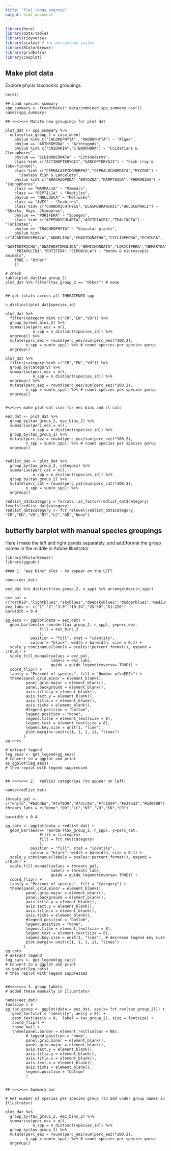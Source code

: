 ```yaml
---
title: "fig1_range_bygroup"
output: html_document
---
```


```r

library(here)
library(data.table)
library(tidyverse)
library(scales) # for percentage scales
library(RColorBrewer)
library(gridExtra)
library(cowplot)

```

## Make plot data

Explore phyla/ taxonomic groupings

```tax

here()

## Load species summary
spp_summary <- fread(here("_data/combined_spp_summary.csv"))
names(spp_summary)

## <><><>< Mutate new groupings for plot dat

plot_dat <- spp_summary %>%
  mutate(tax_group_2 = case_when(
    phylum %in% c("CHLOROPHYTA", "RHODOPHYTA") ~ "Algae",
    phylum == "ARTHROPODA" ~ "Arthropods",
    phylum %in% c("CNIDARIA","CTENOPHORA") ~ "Cnidarians & Ctenophores",
    phylum == "ECHINODERMATA" ~ "Echinoderms",
    class %in% c("ACTINOPTERYGII","SARCOPTERYGII") ~ "Fish (ray & lobe-finned)",
    class %in% c("CEPHALASPIDOMORPHI","CEPHALOCHORDATA","MYXINI") ~ 
      "Jawless fish & Lancelets",
    phylum %in% c("BRACHIOPODA","BRYOZOA","KAMPTOZOA","PHORONIDA") ~ "Lophophores",
    class == "MAMMALIA" ~ "Mammals",
    class == "REPTILIA" ~ "Reptiles",
    phylum == "MOLLUSCA" ~ "Mollusks",
    class == "AVES" ~ "Seabirds",
    class %in% c("CHONDRICHTHYES","ELASMOBRANCHII","HOLOCEPHALI") ~ "Sharks, Rays, Chimaeras",
    phylum == "PORIFERA" ~ "Sponges",
    class %in% c("APPENDICULARIA","ASCIDIACEA","THALIACEA") ~ "Tunicates",
    phylum == "TRACHEOPHYTA" ~ "Vascular plants",
    phylum %in% c("ACANTHOCEPHALA","ANNELIDA","CHAETOGNATHA","CYCLIOPHORA","ECHIURA",
    "GASTROTRICHA","GNATHOSTOMULIDA","HEMICHORDATA","LORICIFERA","NEMERTEA","PLATYHELMINTHES",
    "PRIAPULIDA","ROTIFERA","SIPUNCULA") ~ "Worms & microscopic animals",
    TRUE ~ "Other"
    ))

# check
table(plot_dat$tax_group_2)
plot_dat %>% filter(tax_group_2 == "Other") # none


## get totals across all THREATENED spp 

n_distinct(plot_dat$species_id)

plot_dat %>%
  filter(category %in% c("CR","EN","VU")) %>%
  group_by(eez_bins_2) %>%
  summarise(perc_eez = n(),
            n_spp = n_distinct(species_id)) %>%
  ungroup() %>%
  mutate(perc_eez = round(perc_eez/sum(perc_eez)*100,2),
         n_spp = sum(n_spp)) %>% # count species per species gorup
  ungroup()

plot_dat %>%
  filter(category %in% c("CR","EN","VU")) %>%
  group_by(category) %>%
  summarise(perc_eez = n(),
            n_spp = n_distinct(species_id)) %>%
  ungroup() %>%
  mutate(perc_eez = round(perc_eez/sum(perc_eez)*100,2),
         n_spp = sum(n_spp)) %>% # count species per species gorup
  ungroup()


#<><>>< make plot dat csvs for eez bins and rl cats

eez_dat <- plot_dat %>% 
  group_by(tax_group_2, eez_bins_2) %>%
  summarise(perc_eez = n(),
            n_spp = n_distinct(species_id)) %>%
  group_by(tax_group_2) %>%
  mutate(perc_eez = round(perc_eez/sum(perc_eez)*100,2),
         n_spp = sum(n_spp)) %>% # count species per species gorup
  ungroup()


redlist_dat <- plot_dat %>% 
  group_by(tax_group_2, category) %>%
  summarise(perc_cat = n(),
            n_spp = n_distinct(species_id)) %>%
  group_by(tax_group_2) %>%
  mutate(perc_cat = round(perc_cat/sum(perc_cat)*100,2),
         n_spp = sum(n_spp)) %>%
  ungroup()

redlist_dat$category = forcats::as_factor(redlist_dat$category)
levels(redlist_dat$category)
redlist_dat$category <- fct_relevel(redlist_dat$category, "CR","EN","VU","NT","LC","DD","None")

```

##  butterfly barplot with manual species groupings

Here I make the left and right panels separately, and add/format the group names in the middle in Adobe Illustrator

```butterfly

library(RColorBrewer)
library(ggpubr)

#### 1. "eez bins" plot - to appear on the LEFT 

names(eez_dat)

eez_dat %>% distinct(tax_group_2, n_spp) %>% arrange(desc(n_spp))

eez_pal <- c("orchid","lightblue1","skyblue1","deepskyblue1","dodgerblue1","mediumblue")
eez_labs <- c("1","2","3-9","10-24","25-50","51-220")
barwidth = 0.4

gg_eezs <- ggplot(data = eez_dat) +
  geom_bar(aes(x= reorder(tax_group_2, n_spp), y=perc_eez,
               fill = eez_bins_2
               ),
           position = "fill", stat = "identity", 
           colour = "black", width = barwidth, size = 0.1) +
  scale_y_continuous(labels = scales::percent_format(), expand = c(0,0)) + 
  scale_fill_manual(values = eez_pal,
                    labels = eez_labs,
                    guide = guide_legend(reverse= TRUE)) +
  coord_flip() +
  labs(y = "Percent of species", fill = "Number of\nEEZs") +
  theme(panel.grid.minor = element_blank(),
         panel.grid.major = element_blank(),
         panel.background = element_blank(),
         axis.title.y = element_blank(),
         axis.text.y = element_blank(),
         axis.title.x = element_blank(),
         axis.ticks = element_blank(),
         #legend.position = "bottom",
         legend.position = "none",
         legend.title = element_text(size = 8),
         legend.text = element_text(size = 8),
         legend.key.size = unit(1, "line"), 
         plot.margin= unit(c(1, 1, 1, 1), "lines")
        ) 
gg_eezs

# extract legend
leg_eezs <- get_legend(gg_eezs)
# Convert to a ggplot and print
as_ggplot(leg_eezs)
# then replot with legend suppressed


## <><><>< 2.  redlist categories (to appear on left)

names(redlist_dat)

threats_pal <- c("white","#bdbdbd","#fef0d9","#fdcc8a","#fc8d59","#e34a33","#b30000")
threats_labs = c("None","DD","LC","NT","VU","EN","CR")

barwidth = 0.4 

gg_cats <- ggplot(data = redlist_dat) +
  geom_bar(aes(x= reorder(tax_group_2, n_spp), y=perc_cat, 
               #fill = (category)
               fill = fct_rev(category)
               ),
           position = "fill", stat = "identity", 
           colour = "black", width = barwidth, size = 0.1) +
  scale_y_continuous(labels = scales::percent_format(), expand = c(0,0)) + 
  scale_fill_manual(values = threats_pal,
                    labels = threats_labs,
                    guide = guide_legend(reverse= TRUE)) +
  coord_flip() +
  labs(y = "Percent of species", fill = "Category") +
  theme(panel.grid.minor = element_blank(),
         panel.grid.major = element_blank(),
         panel.background = element_blank(),
         axis.title.y = element_blank(),
         axis.text.y = element_blank(),
         axis.title.x = element_blank(),
         axis.ticks = element_blank(),
         #legend.position = "bottom",
         legend.position = "none",
         legend.title = element_text(size = 8),
         legend.text = element_text(size = 8),
         legend.key.size = unit(1, "line"), # decrease legend key size
         plot.margin= unit(c(1, 1, 1, 1), "lines")
        ) 
gg_cats
# extract legend
leg_cats <- get_legend(gg_cats)
# Convert to a ggplot and print
as_ggplot(leg_cats)
# then replot with legend suppressed


##<><><>< 3. group labels
# added these manually in Illusrtator

names(eez_dat)
fontsize = 3
gg_tax_group <- ggplot(data = eez_dat, aes(x= fct_rev(tax_group_2))) +
   geom_bar(stat = "identity", aes(y = 0)) +
   geom_text(aes(y = 0,  label = tax_group_2), size = fontsize) +
   coord_flip() + 
   theme_bw() +
   theme(panel.border = element_rect(colour = NA),
         # legend.position = "none",
         panel.grid.minor = element_blank(),
         panel.grid.major = element_blank(), 
         axis.text.y = element_blank(), 
         axis.title.y = element_blank(),
         axis.title.x = element_blank(),
         axis.text.x = element_blank(),
         axis.ticks = element_blank(),
         legend.position = "bottom"
         )


## <><><>< Summary bar

# Get number of species per species group (to add under group names in Illustrator)

plot_dat %>% 
  group_by(tax_group_2, eez_bins_2) %>%
  summarise(perc_eez = n(),
            n_spp = n_distinct(species_id)) %>%
  group_by(tax_group_2) %>%
  mutate(perc_eez = round(perc_eez/sum(perc_eez)*100,2),
         n_spp = sum(n_spp)) %>% # count species per species gorup
  ungroup()

```
